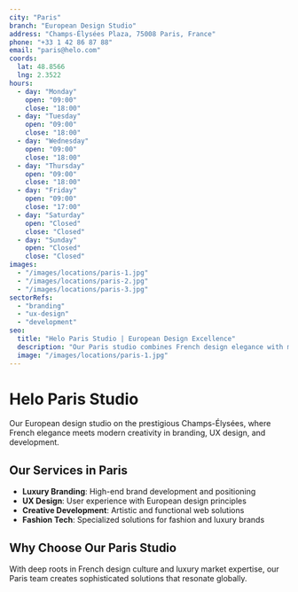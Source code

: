 ```yaml
---
city: "Paris"
branch: "European Design Studio"
address: "Champs-Élysées Plaza, 75008 Paris, France"
phone: "+33 1 42 86 87 88"
email: "paris@helo.com"
coords:
  lat: 48.8566
  lng: 2.3522
hours:
  - day: "Monday"
    open: "09:00"
    close: "18:00"
  - day: "Tuesday"
    open: "09:00"
    close: "18:00"
  - day: "Wednesday"
    open: "09:00"
    close: "18:00"
  - day: "Thursday"
    open: "09:00"
    close: "18:00"
  - day: "Friday"
    open: "09:00"
    close: "17:00"
  - day: "Saturday"
    open: "Closed"
    close: "Closed"
  - day: "Sunday"
    open: "Closed"
    close: "Closed"
images:
  - "/images/locations/paris-1.jpg"
  - "/images/locations/paris-2.jpg"
  - "/images/locations/paris-3.jpg"
sectorRefs:
  - "branding"
  - "ux-design"
  - "development"
seo:
  title: "Helo Paris Studio | European Design Excellence"
  description: "Our Paris studio combines French design elegance with modern branding and UX solutions."
  image: "/images/locations/paris-1.jpg"
---
```


# Helo Paris Studio

Our European design studio on the prestigious Champs-Élysées, where French elegance meets modern creativity in branding, UX design, and development.

## Our Services in Paris

- **Luxury Branding**: High-end brand development and positioning
- **UX Design**: User experience with European design principles
- **Creative Development**: Artistic and functional web solutions
- **Fashion Tech**: Specialized solutions for fashion and luxury brands

## Why Choose Our Paris Studio

With deep roots in French design culture and luxury market expertise, our Paris team creates sophisticated solutions that resonate globally.
